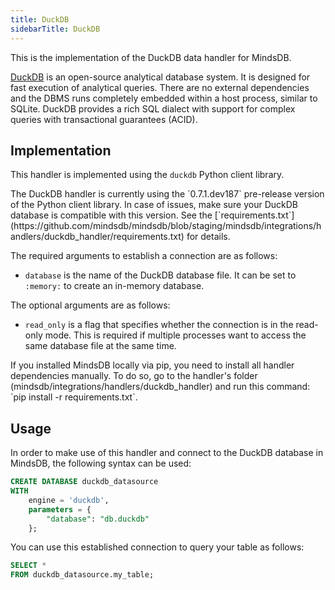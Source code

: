 ```yaml
---
title: DuckDB
sidebarTitle: DuckDB
---
```


This is the implementation of the DuckDB data handler for MindsDB.

[DuckDB](https://duckdb.org/) is an open-source analytical database system. It is designed for fast execution of analytical queries. There are no external dependencies and the DBMS runs completely embedded within a host process, similar to SQLite. DuckDB provides a rich SQL dialect with support for complex queries with transactional guarantees (ACID).

## Implementation

This handler is implemented using the `duckdb` Python client library.

<Tip>
The DuckDB handler is currently using the `0.7.1.dev187` pre-release version of the Python client library. In case of issues, make sure your DuckDB database is compatible with this version. See the [`requirements.txt`](https://github.com/mindsdb/mindsdb/blob/staging/mindsdb/integrations/handlers/duckdb_handler/requirements.txt) for details.
</Tip>

The required arguments to establish a connection are as follows:

* `database` is the name of the DuckDB database file. It can be set to `:memory:` to create an in-memory database.

The optional arguments are as follows:

* `read_only` is a flag that specifies whether the connection is in the read-only mode. This is required if multiple processes want to access the same database file at the same time.

<Tip>
If you installed MindsDB locally via pip, you need to install all handler dependencies manually. To do so, go to the handler's folder (mindsdb/integrations/handlers/duckdb_handler) and run this command: `pip install -r requirements.txt`.
</Tip>

## Usage

In order to make use of this handler and connect to the DuckDB database in MindsDB, the following syntax can be used:

```sql
CREATE DATABASE duckdb_datasource
WITH
    engine = 'duckdb',
    parameters = {
        "database": "db.duckdb"
    };
```

You can use this established connection to query your table as follows:

```sql
SELECT *
FROM duckdb_datasource.my_table;
```

